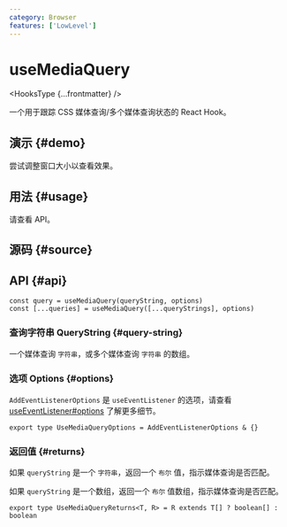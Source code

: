 ```yaml
---
category: Browser
features: ['LowLevel']
---
```


# useMediaQuery


<HooksType {...frontmatter} />

一个用于跟踪 CSS 媒体查询/多个媒体查询状态的 React Hook。

## 演示 \{#demo}

尝试调整窗口大小以查看效果。


<App />

## 用法 \{#usage}

请查看 API。

## 源码 \{#source}


<Source />

## API \{#api}

```tsx
const query = useMediaQuery(queryString, options)
const [...queries] = useMediaQuery([...queryStrings], options)
```

### 查询字符串 QueryString \{#query-string}

一个媒体查询 `字符串`，或多个媒体查询 `字符串` 的数组。

### 选项 Options \{#options}

`AddEventListenerOptions` 是 `useEventListener` 的选项，请查看 [useEventListener#options](/reference/use-event-listener/#options) 了解更多细节。

```tsx
export type UseMediaQueryOptions = AddEventListenerOptions & {}
```

### 返回值 \{#returns}

如果 `queryString` 是一个 `字符串`，返回一个 `布尔` 值，指示媒体查询是否匹配。

如果 `queryString` 是一个数组，返回一个 `布尔` 值数组，指示媒体查询是否匹配。

```tsx
export type UseMediaQueryReturns<T, R> = R extends T[] ? boolean[] : boolean
```
